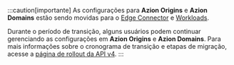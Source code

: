 :::caution[importante]
As configurações para **Azion Origins** e **Azion Domains** estão sendo movidas para o [Edge Connector](/pt-br/documentacao/produtos/secure/edge-connector/) e [Workloads](/pt-br/documentacao/produtos/secure/workloads/).

Durante o período de transição, alguns usuários podem continuar gerenciando as configurações em **Azion Origins** e **Azion Domains**. Para mais informações sobre o cronograma de transição e etapas de migração, acesse a [página de rollout da API v4](LinkToAPIV4Rollout).
:::
